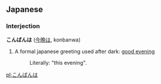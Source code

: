 ==Japanese==
===Interjection===
'''こんばんは''' ([[今晩は]], konbanwa)

# A formal japanese greeting used after dark: [[good evening]]
#:Literally: "this evening".

[[pl:こんばんは]]